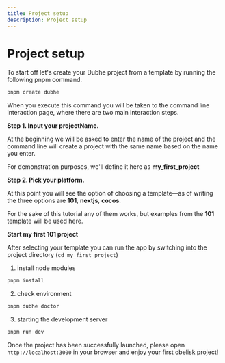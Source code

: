 ```yaml
---
title: Project setup
description: Project setup
---
```


# Project setup

To start off let's create your Dubhe project from a template by running the following pnpm command.

```bash
pnpm create dubhe
```

When you execute this command you will be taken to the command line interaction page, where there are two main interaction steps.

**Step 1. Input your projectName.**

At the beginning we will be asked to enter the name of the project and the command line will create a project with the same name based on the name you enter.

For demonstration purposes, we'll define it here as **my_first_project**

**Step 2. Pick your platform.**

At this point you will see the option of choosing a template—as of writing the three options are **101**, **nextjs**, **cocos**.

For the sake of this tutorial any of them works, but examples from the **101** template will be used here.

**Start my first 101 project**

After selecting your template you can run the app by switching into the project directory (`cd my_first_project`)

1. install node modules

```bash
pnpm install
```

2. check environment

```bash
pnpm dubhe doctor
```

3. starting the development server

```bash
pnpm run dev
```

Once the project has been successfully launched, please open `http://localhost:3000` in your browser and enjoy your first obelisk project!
